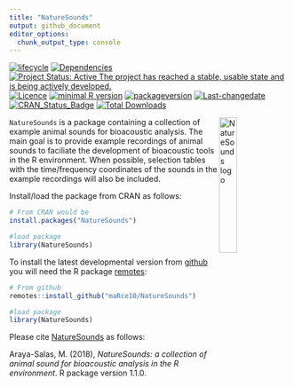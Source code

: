 ```yaml
---
title: "NatureSounds"
output: github_document
editor_options: 
  chunk_output_type: console
---
```


<!-- README.md is generated from README.Rmd. Please edit that file -->

[![lifecycle](https://img.shields.io/badge/lifecycle-maturing-brightgreen.svg)](https://lifecycle.r-lib.org/articles/stages.html) [![Dependencies](https://tinyverse.netlify.com/badge/NatureSounds)](https://cran.r-project.org/package=NatureSounds) [![Project Status: Active  The project has reached a stable, usable state and is being actively developed.](https://www.repostatus.org/badges/latest/active.svg)](https://www.repostatus.org/#active) [![Licence](https://img.shields.io/badge/https://img.shields.io/badge/licence-GPL--2-blue.svg)](https://www.gnu.org/licenses/gpl-3.0.en.html) [![minimal R version](https://img.shields.io/badge/R%3E%3D-`r strsplit(gsub("depends: R \\(|\\)", "", grep("DEPENDS", ignore.case = TRUE, readLines(con = "./DESCRIPTION"), value = TRUE), ignore.case = TRUE), ",")[[1]][1]`-6666ff.svg)](https://cran.r-project.org/) [![packageversion](https://img.shields.io/badge/Package%20version-`r gsub("version: |version:", "", grep("version", ignore.case = TRUE, readLines(con = "./DESCRIPTION"), value = TRUE), ignore.case = TRUE)`-orange.svg?style=flat-square)](commits/develop) [![Last-changedate](https://img.shields.io/badge/last%20change-`r gsub('-', '--', Sys.Date())`-yellowgreen.svg)](/commits/master) [![CRAN_Status_Badge](https://www.r-pkg.org/badges/version/NatureSounds)](https://cran.r-project.org/package=NatureSounds)
[![Total Downloads](https://cranlogs.r-pkg.org/badges/grand-total/NatureSounds)](https://cranlogs.r-pkg.org/badges/grand-total/NatureSounds)

<img src="vignettes/NatureSounds_sticker.png" alt="NatureSounds logo" align="right" width = "25%" height="25%"/>


`NatureSounds` is a package containing a collection of example animal sounds for bioacoustic analysis. The main goal is to provide example recordings of animal sounds to faciliate the development of bioacoustic tools in the R environment. When possible, selection tables with the time/frequency coordinates of the sounds in the example recordings will also be included.


Install/load the package from CRAN as follows:

```r

# From CRAN would be
install.packages("NatureSounds")

#load package
library(NatureSounds)

```

To install the latest developmental version from [github](https://github.com/) you will need the R package [remotes](https://cran.r-project.org/package=remotes):

```r
# From github
remotes::install_github("maRce10/NatureSounds")

#load package
library(NatureSounds)

```

Please cite [NatureSounds](https://cran.r-project.org/package=NatureSounds) as follows:

Araya-Salas, M. (2018), *NatureSounds: a collection of animal sound for bioacoustic analysis in the R environment*. R package version 1.1.0.
